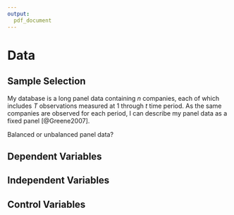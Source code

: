 ```yaml
---
output:
  pdf_document
---
```


# Data 

## Sample Selection

My database is a long panel data containing *n* companies, each of which includes *T* observations measured at 1 through *t* time period. As the same companies are observed for each period, I can describe my panel data as a fixed panel [@Greene2007].

Balanced or unbalanced panel data?

## Dependent Variables
      
## Independent Variables
      
## Control Variables